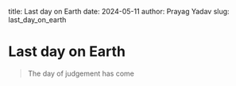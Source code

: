 title: Last day on Earth
date: 2024-05-11
author: Prayag Yadav
slug: last_day_on_earth


# Last day on Earth
> The day of judgement has come